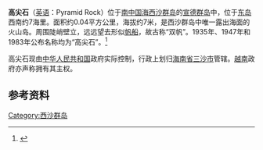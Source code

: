{{Infobox Disputed Islands
| plural = yes
| name             =高尖石
| image name       = 
| image caption    = 
| image size       = 
| locator map      = {{Location map|South China Sea|lat=16.5833333|long=112.633333|central|300px}}
| map_custom       = yes
| native name      = 
| native name link = 
| other_names         = Hòn Tháp
| location         = [[南中国海|南中国海]]
| coordinates      = {{Coord|16|35|N|112|38|E|display=inline,title}}
| archipelago      = [[西沙群岛|西沙群岛]]
| total islands    = 
| major islands    = 
| area             ={{convert|0.04|km2|mi2}}
| length           ={{convert|20|m|ft}}
| width            ={{convert|15|m|ft}}
| coastline        =
| highest mount    = 
| elevation        = {{convert|7|m|ft}}
| country                          = PRC
| country admin divisions title   =地级市
| country admin divisions         = [[海南省|海南省]][[三沙市|三沙市]]
| country claim                 = ROC
|country claim divisions title   = 市
|country claim divisions         = [[高雄市|高雄市]]
|country 2 claim                   = VNM
|country 2 claim divisions title   = 县
|country 2 claim divisions         = [[岘港市|岘港市]][[黄沙岛县|黄沙岛县]]
| population       = 
| population as of = 
| density          = 
| ethnic groups    = 
| additional info  =
}} 
'''高尖石'''（[[英语|英语]]：Pyramid Rock）位于[[南中国海|南中国海]][[西沙群岛|西沙群岛]]的[[宣德群岛|宣德群岛]]中，位于[[东岛|东岛]]西南约7海里。面积约0.04平方公里，海拔约7米，是西沙群岛中唯一露出海面的火山岛。周围陡峭壁立，远远望去形似[[帆船|帆船]]，故古称“双帆”。1935年、1947年和1983年公布名称均为“高尖石”。<ref>{{cite book zh |author=广东省地名委员会 |title=《南海诸岛地名资料汇编》 |format=M |edition=1 |location=广州 |publisher=广东省地图出版社 |date=1987 |pages=174 |id= ISBN 80522-023-9}}</ref>

高尖石现由[[中华人民共和国|中华人民共和国]]政府实际控制，行政上划归[[海南省|海南省]][[三沙市|三沙市]]管辖。[[越南|越南]]政府亦声称拥有其主权。

==参考资料==
{{reflist}}
{{South China Sea Islands}}

[[Category:西沙群岛|Category:西沙群岛]]

{{有争议的地区小作品}}
